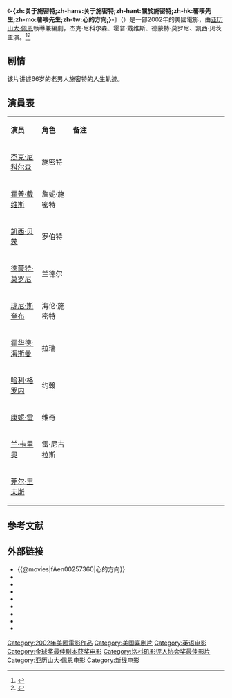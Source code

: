 {{noteTA
|T=zh-hans:关于施密特;zh-hant:關於施密特;zh-hk:薯嘜先生;zh-mo:薯嘜先生;zh-tw:心的方向;
}}
{{Infobox Film
| name               = -{zh:关于施密特;zh-hans:关于施密特;zh-hant:關於施密特;zh-hk:薯嘜先生;zh-mo:薯嘜先生;zh-tw:心的方向;}-
| original_name      = {{lang|en|About Schmidt}}
| image              = About Schmidt poster.jpg
| image_size         = 250px
| caption            = 電影海報
| director           = [[亚历山大·佩恩|亚历山大·佩恩]]
| producer_2         = 米歇尔·贝斯曼<br />哈瑞·基斯<br />瑞秋·哈罗兹
| writer             = 亚历山大·佩恩<br />吉姆·泰勒
| based_on           = 
| starring           = 杰克·尼科尔森<br />霍普·戴维斯<br />凯西·贝茨<br />德蒙特·莫罗尼
| music              = 罗非·肯特
| cinematography     = 詹姆斯·格伦
| editing            = 凯文·滕特
| production_company = 
| distributor        = [[新線影業|新线影业]]
| released           = {{film date|2002|12|13}}：<br/>美國上映<br/>2003年3月6日：<br/>香港上映<br/>2003年3月14日：<br/>台灣上映
| runtime            = 124 分鐘
| country            = {{美國電影產地}}
| language           = [[英語|英語]]
| budget             = $3千万
| gross              = $105,834,556
| cn_name            = 关于施密特
| hk_name            = 薯嘜先生
| tw_name            = 心的方向
}}
《'''-{zh:关于施密特;zh-hans:关于施密特;zh-hant:關於施密特;zh-hk:薯嘜先生;zh-mo:薯嘜先生;zh-tw:心的方向;}-'''》（{{lang-en|'''About Schmidt'''}}）是一部2002年的美國電影，由[[亚历山大·佩恩|亚历山大·佩恩]]執導兼編劇，杰克·尼科尔森、霍普·戴维斯、德蒙特·莫罗尼、凯西·贝茨主演。<ref>{{cite web|url=http://ent.jschina.com.cn/system/2014/03/04/020433092.shtml|title=《华尔街之狼》：最重口味|accessdate=2014|publisher=江苏网|work=|language=zh-hans|deadurl=yes|archiveurl=https://web.archive.org/web/20160304082725/http://ent.jschina.com.cn/system/2014/03/04/020433092.shtml|archivedate=2016-03-04}}</ref><ref>{{cite web|url=http://news.hexun.com/2014-03-04/162685898.html|title=两张获奖名单|accessdate=2014|publisher=和讯网|work=|language=zh-hans|deadurl=yes|archiveurl=https://web.archive.org/web/20140324125757/http://news.hexun.com/2014-03-04/162685898.html|archivedate=2014-03-24}}</ref>

==剧情==
该片讲述66岁的老男人施密特的人生轨迹。

== 演員表 ==
{|class="wikitable " width="70%"
|- style="background:cornflowerblue; color:white" align=center
|style="width:10%"|'''演员'''||style="width:10%"|'''角色'''||style="width:50%"|'''备注'''
|-
| [[杰克·尼科尔森|杰克·尼科尔森]]   ||   施密特  ||   
|-
| [[霍普·戴维斯|霍普·戴维斯]]   ||  詹妮·施密特   ||   
|- 
| [[凯西·贝茨|凯西·贝茨]]   ||   罗伯特  ||   
|- 
| [[德蒙特·莫罗尼|德蒙特·莫罗尼]]   ||   兰德尔  ||   
|-
| [[琼尼·斯奎布|琼尼·斯奎布]]   || 海伦·施密特    ||   
|-
| [[霍华德·海斯曼|霍华德·海斯曼]]   ||  拉瑞   ||   
|-
| [[哈利·格罗内|哈利·格罗内]]   ||   约翰  ||   
|-
| [[康妮·雷|康妮·雷]]   ||    维奇 ||   
|-
| [[兰·卡里奥|兰·卡里奥]]   || 雷·尼古拉斯    ||   
|-
| [[菲尔·里夫斯|菲尔·里夫斯]]   ||     ||   
|}

==参考文献==
{{reflist}}

==外部链接==
*{{@movies|fAen00257360|心的方向}}
*{{douban}}
*{{Mtime|10689|关于施密特}}
*{{Amg movie|265451|-{zh:关于施密特;zh-hans:关于施密特;zh-hant:關於施密特;zh-hk:薯嘜先生;zh-mo:薯嘜先生;zh-tw:心的方向;}-}}
*{{rotten-tomatoes|about_schmidt|-{zh:关于施密特;zh-hans:关于施密特;zh-hant:關於施密特;zh-hk:薯嘜先生;zh-mo:薯嘜先生;zh-tw:心的方向;}-}}
*{{mojo title|aboutschmidt|-{zh:关于施密特;zh-hans:关于施密特;zh-hant:關於施密特;zh-hk:薯嘜先生;zh-mo:薯嘜先生;zh-tw:心的方向;}-}}
*{{Tcmdb title|344223|-{zh:关于施密特;zh-hans:关于施密特;zh-hant:關於施密特;zh-hk:薯嘜先生;zh-mo:薯嘜先生;zh-tw:心的方向;}-}}
*{{metacritic film|about-schmidt|-{zh:关于施密特;zh-hans:关于施密特;zh-hant:關於施密特;zh-hk:薯嘜先生;zh-mo:薯嘜先生;zh-tw:心的方向;}-}}
*{{imdb title|0257360|-{zh:关于施密特;zh-hans:关于施密特;zh-hant:關於施密特;zh-hk:薯嘜先生;zh-mo:薯嘜先生;zh-tw:心的方向;}-}}

{{Alexander Payne}}
{{DEFAULTSORT:About Schmidt}}
[[Category:2002年美國電影作品|Category:2002年美國電影作品]]
[[Category:美国喜剧片|Category:美国喜剧片]]
[[Category:英语电影|Category:英语电影]]
[[Category:金球奖最佳剧本获奖电影|Category:金球奖最佳剧本获奖电影]]
[[Category:洛杉矶影评人协会奖最佳影片|Category:洛杉矶影评人协会奖最佳影片]]
[[Category:亚历山大·佩恩电影|Category:亚历山大·佩恩电影]]
[[Category:新线电影|Category:新线电影]]